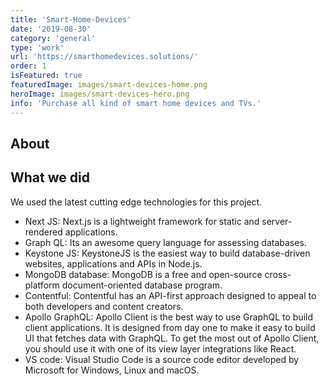 ```yaml
---
title: 'Smart-Home-Devices'
date: '2019-08-30'
category: 'general'
type: 'work'
url: 'https://smarthomedevices.solutions/'
order: 1
isFeatured: true
featuredImage: images/smart-devices-home.png
heroImage: images/smart-devices-hero.png
info: 'Purchase all kind of smart home devices and TVs.'
---
```


## About

## What we did

We used the latest cutting edge technologies for this project.

- Next JS: Next.js is a lightweight framework for static and server-rendered applications.
- Graph QL: Its an awesome query language for assessing databases.
- Keystone JS: KeystoneJS is the easiest way to build database-driven websites, applications and APIs in Node.js.
- MongoDB database: MongoDB is a free and open-source cross-platform document-oriented database program.
- Contentful: Contentful has an API-first approach designed to appeal to both developers and content creators.
- Apollo GraphQL: Apollo Client is the best way to use GraphQL to build client applications. It is designed from day one to make it easy to build UI that fetches data with GraphQL. To get the most out of Apollo Client, you should use it with one of its view layer integrations like React.
- VS code: Visual Studio Code is a source code editor developed by Microsoft for Windows, Linux and macOS.
